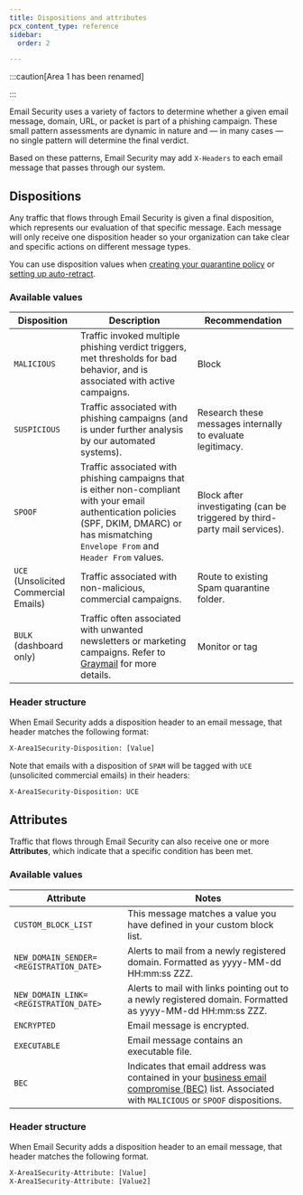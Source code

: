 ```yaml
---
title: Dispositions and attributes
pcx_content_type: reference
sidebar:
  order: 2

---
```



:::caution[Area 1 has been renamed]


<Render file="rename-area1-to-ces" />


:::

Email Security uses a variety of factors to determine whether a given email message, domain, URL, or packet is part of a <GlossaryTooltip term="phishing">phishing</GlossaryTooltip> campaign. These small pattern assessments are dynamic in nature and — in many cases — no single pattern will determine the final verdict.

Based on these patterns, Email Security may add `X-Headers` to each email message that passes through our system.

## Dispositions

Any traffic that flows through Email Security is given a final disposition, which represents our evaluation of that specific message. Each message will only receive one disposition header so your organization can take clear and specific actions on different message types.

You can use disposition values when [creating your quarantine policy](/email-security/email-configuration/domains-and-routing/domains/) or [setting up auto-retract](/email-security/email-configuration/retract-settings/).

### Available values

| Disposition | Description | Recommendation |
| --- | --- | --- |
| `MALICIOUS` | Traffic invoked multiple phishing verdict triggers, met thresholds for bad behavior, and is associated with active campaigns. | Block |
| `SUSPICIOUS` | Traffic associated with phishing campaigns (and is under further analysis by our automated systems). | Research these messages internally to evaluate legitimacy. |
| `SPOOF` | Traffic associated with phishing campaigns that is either non-compliant with your email authentication policies (SPF, DKIM, DMARC) or has mismatching `Envelope From` and `Header From` values. | Block after investigating (can be triggered by third-party mail services). |
| `UCE` (Unsolicited Commercial Emails) | Traffic associated with non-malicious, commercial campaigns. | Route to existing Spam quarantine folder. |
| `BULK` (dashboard only) | Traffic often associated with unwanted newsletters or marketing campaigns. Refer to [Graymail](https://en.wikipedia.org/wiki/Graymail_%28email%29) for more details. | Monitor or tag |

### Header structure

When Email Security adds a disposition header to an email message, that header matches the following format:

```txt
X-Area1Security-Disposition: [Value]
```

Note that emails with a disposition of `SPAM` will be tagged with `UCE` (unsolicited commercial emails) in their headers:

```txt
X-Area1Security-Disposition: UCE
```

## Attributes

Traffic that flows through Email Security can also receive one or more **Attributes**, which indicate that a specific condition has been met.

### Available values

| Attribute                               | Notes                                                                                                                                                                                                                               |
| --------------------------------------- | ----------------------------------------------------------------------------------------------------------------------------------------------------------------------------------------------------------------------------------- |
| `CUSTOM_BLOCK_LIST`                     | This message matches a value you have defined in your custom block list.                                                                                                                                                            |
| `NEW_DOMAIN_SENDER=<REGISTRATION_DATE>` | Alerts to mail from a newly registered domain. Formatted as yyyy-MM-dd HH:mm:ss ZZZ.                                                                                                                                                |
| `NEW_DOMAIN_LINK=<REGISTRATION_DATE>`   | Alerts to mail with links pointing out to a newly registered domain. Formatted as yyyy-MM-dd HH:mm:ss ZZZ.                                                                                                                          |
| `ENCRYPTED`                             | Email message is encrypted.                                                                                                                                                                                                         |
| `EXECUTABLE`                            | Email message contains an executable file.                                                                                                                                                                                          |
| `BEC`                                   | Indicates that email address was contained in your [business email compromise (BEC)](/email-security/email-configuration/enhanced-detections/business-email-compromise/) list. Associated with `MALICIOUS` or `SPOOF` dispositions. |

### Header structure

When Email Security adds a disposition header to an email message, that header matches the following format.

```txt
X-Area1Security-Attribute: [Value]
X-Area1Security-Attribute: [Value2]
```
